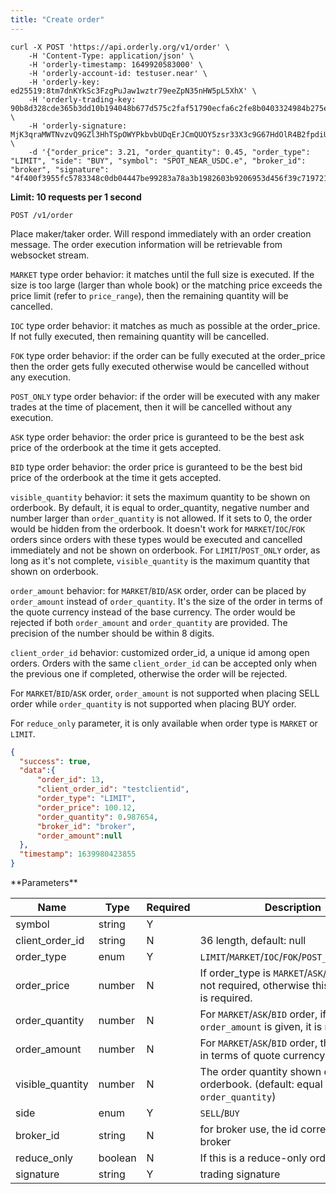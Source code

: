 ```yaml
---
title: "Create order"
---
```


<RequestExample>

```shell
curl -X POST 'https://api.orderly.org/v1/order' \
    -H 'Content-Type: application/json' \
    -H 'orderly-timestamp: 1649920583000' \
    -H 'orderly-account-id: testuser.near' \
    -H 'orderly-key: ed25519:8tm7dnKYkSc3FzgPuJaw1wztr79eeZpN35nHW5pL5XhX' \
    -H 'orderly-trading-key: 90b8d328cde365b3dd10b194048b677d575c2faf51790ecfa6c2fe8b0403324984b275e7bf4c486b4d713576cf20335e1230537c47aafdde0bd646af9b83a8d6' \
    -H 'orderly-signature: MjK3qraMWTNvzvQ9GZl3HhTSpOWYPkbvbUDqErJCmQUOY5zsr33X3c9G67HdOlR4B2fpdiUXjEABDVSQ97LMBg==' \
    -d '{"order_price": 3.21, "order_quantity": 0.45, "order_type": "LIMIT", "side": "BUY", "symbol": "SPOT_NEAR_USDC.e", "broker_id": "broker", "signature": "4f400f3955fc5783348c0db04447be99283a78a3b1982603b9206953d456f39c7197214a146111ec586ab79171c4bf6255c320d5261a414a17cf78b42e04859900"}'
```
</RequestExample>

**Limit: 10 requests per 1 second**

`POST /v1/order`

Place maker/taker order. Will respond immediately with an order creation message. The order execution information will be retrievable from websocket stream.

`MARKET` type order behavior: it matches until the full size is executed. If the size is too large (larger than whole book) or the matching price exceeds the price limit (refer to `price_range`), then the remaining quantity will be cancelled.

`IOC` type order behavior: it matches as much as possible at the order_price. If not fully executed, then remaining quantity will be cancelled.

`FOK` type order behavior: if the order can be fully executed at the order_price then the order gets fully executed otherwise would be cancelled without any execution.

`POST_ONLY` type order behavior: if the order will be executed with any maker trades at the time of placement, then it will be cancelled without any execution.

`ASK` type order behavior: the order price is guranteed to be the best ask price of the orderbook at the time it gets accepted.

`BID` type order behavior: the order price is guranteed to be the best bid price of the orderbook at the time it gets accepted.

`visible_quantity` behavior: it sets the maximum quantity to be shown on orderbook. By default, it is equal to order_quantity, negative number and number larger than `order_quantity` is not allowed. If it sets to 0, the order would be hidden from the orderbook. It doesn't work for `MARKET`/`IOC`/`FOK` orders since orders with these types would be executed and cancelled immediately and not be shown on orderbook. For `LIMIT`/`POST_ONLY` order, as long as it's not complete, `visible_quantity` is the maximum quantity that shown on orderbook.

`order_amount` behavior: for `MARKET`/`BID`/`ASK` order, order can be placed by `order_amount` instead of `order_quantity`. It's the size of the order in terms of the quote currency instead of the base currency. The order would be rejected if  both `order_amount` and `order_quantity` are provided. The precision of the number should be within 8 digits.

`client_order_id` behavior: customized order_id, a unique id among open orders. Orders with the same `client_order_id` can be accepted only when the previous one if completed, otherwise the order will be rejected.

For `MARKET`/`BID`/`ASK` order, `order_amount` is not supported when placing SELL order while `order_quantity` is not supported when placing BUY order.

For `reduce_only` parameter, it is only available when order type is `MARKET` or `LIMIT`.

<ResponseExample>

```json Response
{
  "success": true,
  "data":{
      "order_id": 13,
      "client_order_id": "testclientid",
      "order_type": "LIMIT",
      "order_price": 100.12,
      "order_quantity": 0.987654,
      "broker_id": "broker",
      "order_amount":null
  },
  "timestamp": 1639980423855
}
```
</ResponseExample>
**Parameters**

| Name             | Type    | Required | Description                                                                                        |
|------------------|---------|----------|----------------------------------------------------------------------------------------------------|
| symbol           | string  | Y        |                                                                                                    |
| client_order_id  | string  | N        | 36 length, default: null                                                                           |
| order_type       | enum    | Y        | `LIMIT`/`MARKET`/`IOC`/`FOK`/`POST_ONLY`/`ASK`/`BID`                                               |
| order_price      | number  | N        | If order_type is `MARKET`/`ASK`/`BID`, then is not required, otherwise this parameter is required. |
| order_quantity   | number  | N        | For `MARKET`/`ASK`/`BID` order, if `order_amount` is given, it is not required.                    |
| order_amount     | number  | N        | For `MARKET`/`ASK`/`BID` order, the order size in terms of quote currency                          |
| visible_quantity | number  | N        | The order quantity shown on orderbook. (default: equal to `order_quantity`)                        |
| side             | enum    | Y        | `SELL`/`BUY`                                                                                       |
| broker_id        | string  | N        | for broker use, the id corresponding to broker                                                     |
| reduce_only      | boolean | N        | If this is a reduce-only order                                                                     |
| signature        | string  | Y        | trading signature                                                                                  |
